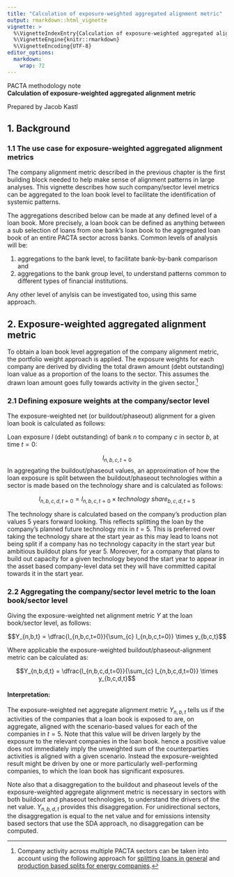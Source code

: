 ```yaml
---
title: "Calculation of exposure-weighted aggregated alignment metric"
output: rmarkdown::html_vignette
vignette: >
  %\VignetteIndexEntry{Calculation of exposure-weighted aggregated alignment metric}
  %\VignetteEngine{knitr::rmarkdown}
  %\VignetteEncoding{UTF-8}
editor_options: 
  markdown: 
    wrap: 72
---
```


PACTA methodology note\
**Calculation of exposure-weighted aggregated alignment metric**

Prepared by Jacob Kastl

## 1. Background

### 1.1 The use case for exposure-weighted aggregated alignment metrics

The company alignment metric described in the previous chapter is the first building block needed to help make sense of alignment patterns in large analyses. This vignette describes how such company/sector level metrics can be aggregated to the loan book level to facilitate the identification of systemic patterns.

The aggregations described below can be made at any defined level of a loan book. More precisely, a loan book can be defined as anything between a sub selection of loans from one bank's loan book to the aggregated loan book of an entire PACTA sector across banks. Common levels of analysis will be:

(1) aggregations to the bank level, to facilitate bank-by-bank comparison and 
(2) aggregations to the bank group level, to understand patterns common to different types of financial institutions.

Any other level of anylsis can be investigated too, using this same approach.


## 2. Exposure-weighted aggregated alignment metric

To obtain a loan book level aggregation of the company alignment metric, the portfolio weight approach is applied. The exposure weights for each company are derived by dividing the total drawn amount (debt outstanding) loan value as a proportion of the loans to the sector. This assumes the drawn loan amount goes fully towards activity in the given sector.^[Company activity across multiple PACTA sectors can be taken into account using the following approach for [splitting loans in general](https://github.com/RMI-PACTA/workflow.aggregate.loanbooks#optional-calculate-sector-splits-for-multi-sector-energy-companies) and [production based splits for energy companies](https://github.com/RMI-PACTA/workflow.aggregate.loanbooks#methodological-note-sector-split-for-energy-companies).]

### 2.1 Defining exposure weights at the company/sector level

The exposure-weighted net (or buildout/phaseout) alignment for a given loan book is calculated as follows:

Loan exposure $l$ (debt outstanding) of bank $n$ to company $c$ in sector $b$, at time $t = 0$:

$$l_{n,b,c,t = 0}$$
In aggregating the buildout/phaseout values, an approximation of how the loan exposure is split between the buildout/phaseout technologies within a sector is made based on the technology share and is calculated as follows:

$$l_{n,b,c,d,t = 0} = l_{n,b,c,t = 0} \times technology \: share_{b,c,d,t = 5}$$

The technology share is calculated based on the company’s production plan values 5 years forward looking. This reflects splitting the loan by the company's planned future technology mix in $t=5$. This is preferred over taking the technology share at the start year as this may lead to loans not being split if a company has no technology capacity in the start year but ambitious buildout plans for year 5. Moreover, for a company that plans to build out capacity for a given technology beyond the start year to appear in the asset based company-level data set they will have committed capital towards it in the start year.

### 2.2 Aggregating the company/sector level metric to the loan book/sector level

Giving the exposure-weighted net alignment metric $Y$ at the loan book/sector level, as follows:

$$Y_{n,b,t} = \dfrac{l_{n,b,c,t=0}}{\sum_{c} l_{n,b,c,t=0}} \times y_{b,c,t}$$

Where applicable the exposure-weighted buildout/phaseout-alignment metric can be calculated as:

$$Y_{n,b,d,t} = \dfrac{l_{n,b,c,d,t=0}}{\sum_{c} l_{n,b,c,d,t=0}} \times y_{b,c,d,t}$$

#### Interpretation:

The exposure-weighted net aggregate alignment metric $Y_{n,b,t}$ tells us if the activities of the companies that a loan book is exposed to are, on aggregate, aligned with the scenario-based values for each of the companies in $t = 5$. Note that this value will be driven largely by the exposure to the relevant companies in the loan book. hence a positive value does not immediately imply the unweighted sum of the counterparties activities is aligned with a given scenario. Instead the exposure-weighted result might be driven by one or more particularly well-performing companies, to which the loan book has significant exposures.

Note also that a disaggregation to the buildout and phaseout levels of the exposure-weighted aggregate alignment metric is necessary in sectors with both buildout and phaseout technologies, to understand the drivers of the net value. $Y_{n,b,d,t}$ provides this disaggregation. For unidirectional sectors, the disaggregation is equal to the net value and for emissions intensity based sectors that use the SDA approach, no disaggregation can be computed.
